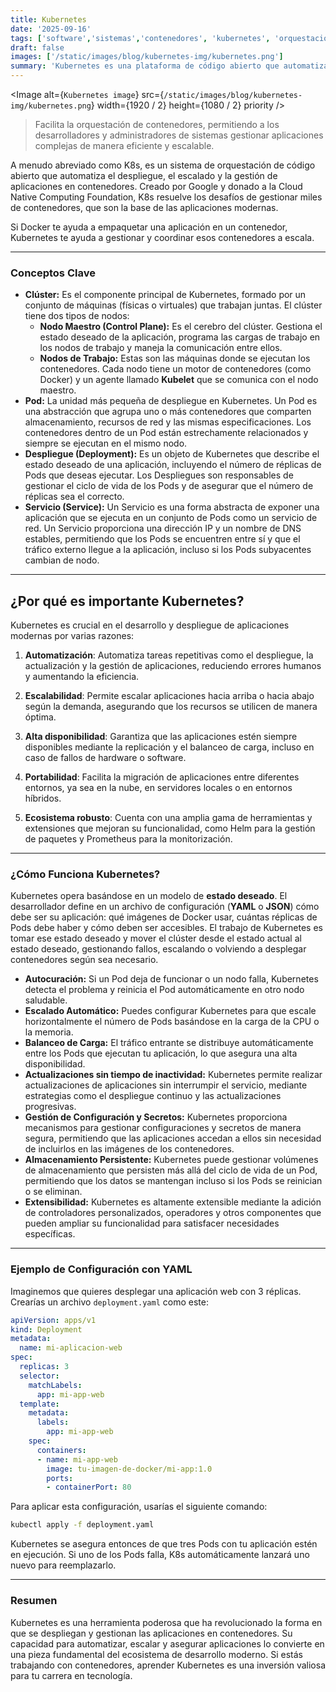```yaml
---
title: Kubernetes
date: '2025-09-16'
tags: ['software','sistemas','contenedores', 'kubernetes', 'orquestación']
draft: false
images: ['/static/images/blog/kubernetes-img/kubernetes.png']
summary: 'Kubernetes es una plataforma de código abierto que automatiza la implementación, el escalado y la gestión de aplicaciones en contenedores. '
---
```


<Image
  alt={`Kubernetes image`}
  src={`/static/images/blog/kubernetes-img/kubernetes.png`}
  width={1920 / 2}
  height={1080 / 2}
  priority
/>

>Facilita la orquestación de contenedores, permitiendo a los desarrolladores y administradores de sistemas gestionar aplicaciones complejas de manera eficiente y escalable.

A menudo abreviado como K8s, es un sistema de orquestación de código abierto que automatiza el despliegue, el escalado y la gestión de aplicaciones en contenedores. Creado por Google y donado a la Cloud Native Computing Foundation, K8s resuelve los desafíos de gestionar miles de contenedores, que son la base de las aplicaciones modernas.

Si Docker te ayuda a empaquetar una aplicación en un contenedor, Kubernetes te ayuda a gestionar y coordinar esos contenedores a escala.

---

### Conceptos Clave

  * **Clúster:** Es el componente principal de Kubernetes, formado por un conjunto de máquinas (físicas o virtuales) que trabajan juntas. El clúster tiene dos tipos de nodos:
      * **Nodo Maestro (Control Plane):** Es el cerebro del clúster. Gestiona el estado deseado de la aplicación, programa las cargas de trabajo en los nodos de trabajo y maneja la comunicación entre ellos.
      * **Nodos de Trabajo:** Estas son las máquinas donde se ejecutan los contenedores. Cada nodo tiene un motor de contenedores (como Docker) y un agente llamado **Kubelet** que se comunica con el nodo maestro.
  * **Pod:** La unidad más pequeña de despliegue en Kubernetes. Un Pod es una abstracción que agrupa uno o más contenedores que comparten almacenamiento, recursos de red y las mismas especificaciones. Los contenedores dentro de un Pod están estrechamente relacionados y siempre se ejecutan en el mismo nodo.
  * **Despliegue (Deployment):** Es un objeto de Kubernetes que describe el estado deseado de una aplicación, incluyendo el número de réplicas de Pods que deseas ejecutar. Los Despliegues son responsables de gestionar el ciclo de vida de los Pods y de asegurar que el número de réplicas sea el correcto.
  * **Servicio (Service):** Un Servicio es una forma abstracta de exponer una aplicación que se ejecuta en un conjunto de Pods como un servicio de red. Un Servicio proporciona una dirección IP y un nombre de DNS estables, permitiendo que los Pods se encuentren entre sí y que el tráfico externo llegue a la aplicación, incluso si los Pods subyacentes cambian de nodo.

---

## ¿Por qué es importante Kubernetes?

Kubernetes es crucial en el desarrollo y despliegue de aplicaciones modernas por varias razones:

1. **Automatización**: Automatiza tareas repetitivas como el despliegue, la actualización y la gestión de aplicaciones, reduciendo errores humanos y aumentando la eficiencia.

2. **Escalabilidad**: Permite escalar aplicaciones hacia arriba o hacia abajo según la demanda, asegurando que los recursos se utilicen de manera óptima.

3. **Alta disponibilidad**: Garantiza que las aplicaciones estén siempre disponibles mediante la replicación y el balanceo de carga, incluso en caso de fallos de hardware o software.

4. **Portabilidad**: Facilita la migración de aplicaciones entre diferentes entornos, ya sea en la nube, en servidores locales o en entornos híbridos.

5. **Ecosistema robusto**: Cuenta con una amplia gama de herramientas y extensiones que mejoran su funcionalidad, como Helm para la gestión de paquetes y Prometheus para la monitorización.

---

### ¿Cómo Funciona Kubernetes?

Kubernetes opera basándose en un modelo de **estado deseado**. El desarrollador define en un archivo de configuración (**YAML** o **JSON**) cómo debe ser su aplicación: qué imágenes de Docker usar, cuántas réplicas de Pods debe haber y cómo deben ser accesibles. El trabajo de Kubernetes es tomar ese estado deseado y mover el clúster desde el estado actual al estado deseado, gestionando fallos, escalando o volviendo a desplegar contenedores según sea necesario.

  * **Autocuración:** Si un Pod deja de funcionar o un nodo falla, Kubernetes detecta el problema y reinicia el Pod automáticamente en otro nodo saludable.
  * **Escalado Automático:** Puedes configurar Kubernetes para que escale horizontalmente el número de Pods basándose en la carga de la CPU o la memoria.
  * **Balanceo de Carga:** El tráfico entrante se distribuye automáticamente entre los Pods que ejecutan tu aplicación, lo que asegura una alta disponibilidad.
  * **Actualizaciones sin tiempo de inactividad:** Kubernetes permite realizar actualizaciones de aplicaciones sin interrumpir el servicio, mediante estrategias como el despliegue continuo y las actualizaciones progresivas.
  * **Gestión de Configuración y Secretos:** Kubernetes proporciona mecanismos para gestionar configuraciones y secretos de manera segura, permitiendo que las aplicaciones accedan a ellos sin necesidad de incluirlos en las imágenes de los contenedores.
  * **Almacenamiento Persistente:** Kubernetes puede gestionar volúmenes de almacenamiento que persisten más allá del ciclo de vida de un Pod, permitiendo que los datos se mantengan incluso si los Pods se reinician o se eliminan.
  * **Extensibilidad:** Kubernetes es altamente extensible mediante la adición de controladores personalizados, operadores y otros componentes que pueden ampliar su funcionalidad para satisfacer necesidades específicas.

---

### Ejemplo de Configuración con YAML

Imaginemos que quieres desplegar una aplicación web con 3 réplicas. Crearías un archivo `deployment.yaml` como este:

```yaml
apiVersion: apps/v1
kind: Deployment
metadata:
  name: mi-aplicacion-web
spec:
  replicas: 3
  selector:
    matchLabels:
      app: mi-app-web
  template:
    metadata:
      labels:
        app: mi-app-web
    spec:
      containers:
      - name: mi-app-web
        image: tu-imagen-de-docker/mi-app:1.0
        ports:
        - containerPort: 80
```

Para aplicar esta configuración, usarías el siguiente comando:

```bash
kubectl apply -f deployment.yaml
```

Kubernetes se asegura entonces de que tres Pods con tu aplicación estén en ejecución. Si uno de los Pods falla, K8s automáticamente lanzará uno nuevo para reemplazarlo.

---

### Resumen

Kubernetes es una herramienta poderosa que ha revolucionado la forma en que se despliegan y gestionan las aplicaciones en contenedores. Su capacidad para automatizar, escalar y asegurar aplicaciones lo convierte en una pieza fundamental del ecosistema de desarrollo moderno. Si estás trabajando con contenedores, aprender Kubernetes es una inversión valiosa para tu carrera en tecnología.



